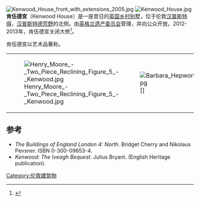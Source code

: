 [[File:Kenwood_House_front_with_extensions_2005.jpg|thumb]]
[[File:Kenwood_House.jpg|thumb]]
'''肯伍德宮'''（Kenwood House）是一座昔日的[[英国乡村别墅|英国乡村别墅]]，位于伦敦[[汉普斯特得|汉普斯特得]]，[[汉普斯特德荒野|汉普斯特德荒野]]的北侧。由[[英格兰遗产委员会|英格兰遗产委员会]]管理，并向公众开放。2012-2013年，肯伍德宮关闭大修<ref>{{cite web | url = http://www.english-heritage.org.uk/daysout/properties/kenwood/history-and-research/kenwood-history-portico/ | title = History of Kenwood | publisher = English Heritage | accessdate = 26 February 2014 | quote =  | archive-date = 2015-01-04 | archive-url = https://web.archive.org/web/20150104045203/http://www.english-heritage.org.uk/daysout/properties/kenwood/history-and-research/kenwood-history-portico | dead-url = no }}</ref>。

肯伍德宮以艺术品著称。
{|align=center
|[[Image:Henry_Moore_-_Two_Piece_Reclining_Figure_5_-_Kenwood.jpg|thumb]] || [[Image:Barbara_Hepworth_monolyth_empyrean.jpg|thumb]]]] || [[Image:Regbutlersculpturekenwood.jpg|thumb]]]]||[[Image:Rembrandt_Self-portrait_(Kenwood).jpg|right]]
|}

==参考==
{{Reflist}}
* ''The Buildings of England London 4: North''. Bridget Cherry and Nikolaus Pevsner. ISBN 0-300-09653-4.
* ''Kenwood: The Iveagh Bequest''. Julius Bryant. (English Heritage publication).
{{commons|Kenwood House}}
{{coord|51|34|16.59|N|00|10|3.38|W|type:landmark_scale:3000|display=title}}
[[Category:伦敦建筑物|Category:伦敦建筑物]]